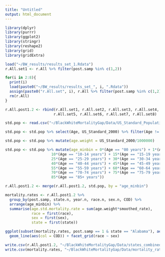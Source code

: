 ```yaml
---
title: "Untitled"
output: html_document
---
```



```r
library(dplyr)
library(purrr)
library(ggplot2)
library(stringr)
library(reshape2)
library(grid)
library(gridExtra)
```

```r
load("~/BW_results/results_set_1.Rdata")
r.All.set1 <- r.All %>% filter(post.samp %in% c(1,2))

for(i in 2:8){
  print(i)
  load(paste0("~/BW_results/results_set_", i, ".Rdata"))
  assign(paste0("r.All.set", i), r.All %>% filter(post.samp %in% c(1,2)))
  rm(r.All)
}

r.All.post1.2 <- rbind(r.All.set1, r.All.set2, r.All.set3, r.All.set4, 
                      r.All.set5, r.All.set6, r.All.set7, r.All.set8)
```

```r
std.pop <- read.csv("~/BlackWhiteMortalityGap/Data/US_Standard_Population.csv")

std.pop <- std.pop %>% select(Age, US_Standard_2000) %>% filter(Age != "Total")

std.pop <- std.pop %>% mutate(age.weight = US_Standard_2000/1000000)

std.pop <- std.pop %>% mutate(age_minbin = 0*(Age == "00 years") + 1*(Age == "01-04 years") + 5*(Age == "05-09 years") +
                     10*(Age == "10-14 years") + 15*(Age == "15-19 years") + 20*(Age == "20-24 years") +
                     25*(Age == "25-29 years") + 30*(Age == "30-34 years") + 35*(Age == "35-39 years") +
                     40*(Age == "40-44 years") + 45*(Age == "45-49 years") + 50*(Age == "50-54 years") +
                     55*(Age == "55-59 years") + 60*(Age == "60-64 years") + 65*(Age == "65-69 years") +
                     70*(Age == "70-74 years") + 75*(Age == "75-79 years") + 80*(Age == "80-84 years") +
                     85*(Age == "85+ years"))
```

```r
r.All.post1.2 <- merge(r.All.post1.2, std.pop, by = "age_minbin")

mortality.rates <- r.All.post1.2 %>% 
  group_by(post.samp, state.n, year.n, race.n, sex.n, COD) %>% 
  arrange(age_minbin) %>%
  summarise(age.std.mortality.rate = sum(age.weight*smoothed_rate),
            race = first(race),
            sex = first(sex),
            state = first(state))

ggplot(subset(mortality.rates, post.samp == 1 & state == "Alabama"), aes(y = age.std.mortality.rate, x = year.n)) + 
  geom_line(aes(col = COD)) + facet_grid(race ~ sex)

write.csv(r.All.post1.2, "~/BlackWhiteMortalityGap/Data/states_combined_post_samp_1_2.csv")
write.csv(mortality.rates, "~/BlackWhiteMortalityGap/Data/mortality_rates.csv")
```


